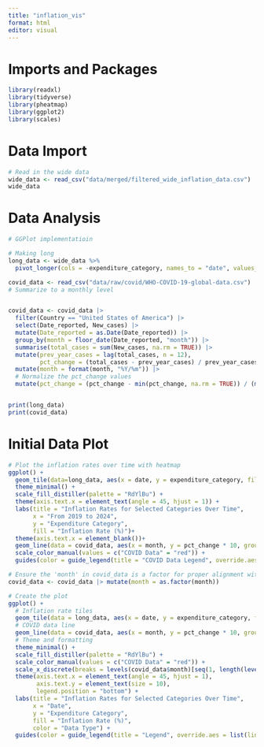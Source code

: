 ```yaml
---
title: "inflation_vis"
format: html
editor: visual
---
```

# Imports and Packages
```r
library(readxl)
library(tidyverse)
library(pheatmap)
library(ggplot2)
library(scales)
```

# Data Import
```r

# Read in the wide data
wide_data <- read_csv("data/merged/filtered_wide_inflation_data.csv")
wide_data
```


# Data Analysis
```r
# GGPlot implementatioin

# Making long
long_data <- wide_data %>%
  pivot_longer(cols = -expenditure_category, names_to = "date", values_to = "inflation_rate")

covid_data <- read_csv("data/raw/covid/WHO-COVID-19-global-data.csv")
# Summarize to a monthly level


covid_data <- covid_data |>
  filter(Country == "United States of America") |>
  select(Date_reported, New_cases) |>
  mutate(Date_reported = as.Date(Date_reported)) |>
  group_by(month = floor_date(Date_reported, "month")) |>
  summarise(total_cases = sum(New_cases, na.rm = TRUE)) |>
  mutate(prev_year_cases = lag(total_cases, n = 12),     
         pct_change = (total_cases - prev_year_cases) / prev_year_cases * 100) |>
  mutate(month = format(month, "%Y/%m")) |>
  # Normalize the pct_change values
  mutate(pct_change = (pct_change - min(pct_change, na.rm = TRUE)) / (max(pct_change, na.rm = TRUE) - min(pct_change, na.rm =TRUE)))


print(long_data)
print(covid_data)
```

# Initial Data Plot
```r
# Plot the inflation rates over time with heatmap
ggplot() +
  geom_tile(data=long_data, aes(x = date, y = expenditure_category, fill = inflation_rate),color = "white") +
  theme_minimal() +
  scale_fill_distiller(palette = "RdYlBu") +
  theme(axis.text.x = element_text(angle = 45, hjust = 1)) +
  labs(title = "Inflation Rates for Selected Categories Over Time",
       x = "From 2019 to 2024",
       y = "Expenditure Category",
       fill = "Inflation Rate (%)")+
  theme(axis.text.x = element_blank())+
  geom_line(data = covid_data, aes(x = month, y = pct_change * 10, group = 1), color = "red", show.legend = TRUE) +
  scale_color_manual(values = c("COVID Data" = "red")) +
  guides(color = guide_legend(title = "COVID Data Legend", override.aes = list(shape = NA)))

```

```r

# Ensure the 'month' in covid_data is a factor for proper alignment with non-date format
covid_data <- covid_data |> mutate(month = as.factor(month))

# Create the plot
ggplot() +
  # Inflation rate tiles
  geom_tile(data = long_data, aes(x = date, y = expenditure_category, fill = inflation_rate), color = "white") +
  # COVID data line
  geom_line(data = covid_data, aes(x = month, y = pct_change * 10, group = 1, color = "COVID Data"), size = 1) +
  # Theme and formatting
  theme_minimal() +
  scale_fill_distiller(palette = "RdYlBu") +
  scale_color_manual(values = c("COVID Data" = "red")) +
  scale_x_discrete(breaks = levels(covid_data$month)[seq(1, length(levels(covid_data$month)), by = 3)]) +
  theme(axis.text.x = element_text(angle = 45, hjust = 1),
        axis.text.y = element_text(size = 10),
        legend.position = "bottom") +
  labs(title = "Inflation Rates for Selected Categories Over Time",
       x = "Date",
       y = "Expenditure Category",
       fill = "Inflation Rate (%)",
       color = "Data Type") +
  guides(color = guide_legend(title = "Legend", override.aes = list(linetype = c("solid"))))

```
